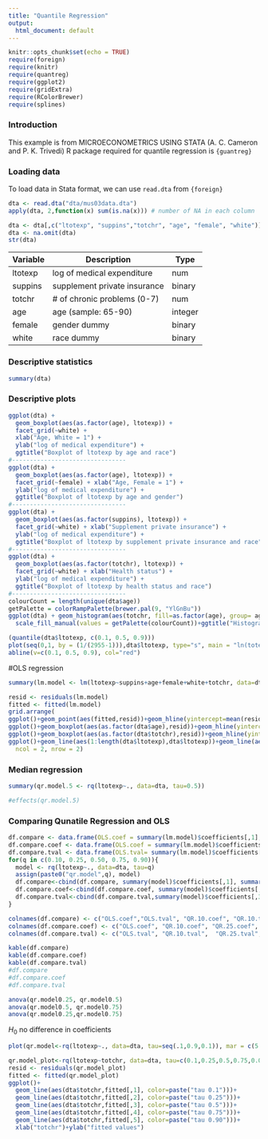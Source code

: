 ```yaml
---
title: "Quantile Regression"
output:
  html_document: default
---
```


```r
knitr::opts_chunk$set(echo = TRUE)
require(foreign)
require(knitr)
require(quantreg)
require(ggplot2)
require(gridExtra)
require(RColorBrewer)
require(splines)
```

### Introduction 

This example is from MICROECONOMETRICS USING STATA 
(A. C. Cameron and P. K. Trivedi)
R package required for quantile regression is `{guantreg}`


### Loading data 

To load data in Stata format, we can use `read.dta` from `{foreign}`

```r
dta <- read.dta("dta/mus03data.dta")
apply(dta, 2,function(x) sum(is.na(x))) # number of NA in each column
```


```r
dta <- dta[,c("ltotexp", "suppins","totchr", "age", "female", "white")]
dta <- na.omit(dta)
str(dta)
```


| Variable | Description                  | Type    |
|----------|------------------------------|---------|
| ltotexp  | log of medical expenditure   | num     |
| suppins  | supplement private insurance | binary  |
| totchr   | # of chronic problems (0-7)  | num     |
| age      | age (sample: 65-90)          | integer |
| female   | gender dummy                 | binary  |
| white    | race dummy                   | binary  |



### Descriptive statistics

```r
summary(dta)
```


### Descriptive plots

```r
ggplot(dta) + 
  geom_boxplot(aes(as.factor(age), ltotexp)) +
  facet_grid(~white) +
  xlab("Age, White = 1") +
  ylab("log of medical expenditure") +
  ggtitle("Boxplot of ltotexp by age and race")
#--------------------------------
ggplot(dta) + 
  geom_boxplot(aes(as.factor(age), ltotexp)) + 
  facet_grid(~female) + xlab("Age, Female = 1") + 
  ylab("log of medical expenditure") +
  ggtitle("Boxplot of ltotexp by age and gender")
#--------------------------------
ggplot(dta) + 
  geom_boxplot(aes(as.factor(suppins), ltotexp)) + 
  facet_grid(~white) + xlab("Supplement private insurance") + 
  ylab("log of medical expenditure") +
  ggtitle("Boxplot of ltotexp by supplement private insurance and race")
#--------------------------------
ggplot(dta) + 
  geom_boxplot(aes(as.factor(totchr), ltotexp)) + 
  facet_grid(~white) + xlab("Health status") + 
  ylab("log of medical expenditure") +
  ggtitle("Boxplot of ltotexp by health status and race")
#--------------------------------
colourCount = length(unique(dta$age))
getPalette = colorRampPalette(brewer.pal(9, "YlGnBu"))
ggplot(dta) + geom_histogram(aes(totchr, fill=as.factor(age), group= age), bins=7) + 
  scale_fill_manual(values = getPalette(colourCount))+ggtitle("Histogram: Count of of chronic problems by age")+guides(fill=guide_legend(title="Age"))

```


```r
(quantile(dta$ltotexp, c(0.1, 0.5, 0.9)))
plot(seq(0,1, by = (1/(2955-1))),dta$ltotexp, type="s", main = "ln(totexp)",xlab="fraction of the data", ylab="quantiles of ln(totexp) if totexp >0")
abline(v=c(0.1, 0.5, 0.9), col="red")
```

#OLS regression 

```r
summary(lm.model <- lm(ltotexp~suppins+age+female+white+totchr, data=dta))
```

```r
resid <- residuals(lm.model)
fitted <- fitted(lm.model)
grid.arrange(
ggplot()+geom_point(aes(fitted,resid))+geom_hline(yintercept=mean(resid), colour="red"),
ggplot()+geom_boxplot(aes(as.factor(dta$age),resid))+geom_hline(yintercept=mean(resid), colour="red"),
ggplot()+geom_boxplot(aes(as.factor(dta$totchr),resid))+geom_hline(yintercept=mean(resid), colour="red"),
ggplot()+geom_line(aes(1:length(dta$ltotexp),dta$ltotexp))+geom_line(aes(1:length(dta$ltotexp),fitted, colour="red")),
  ncol = 2, nrow = 2)
```


### Median regression

```r
summary(qr.model.5 <- rq(ltotexp~., data=dta, tau=0.5))
```


```r
#effects(qr.model.5)
```
### Comparing Qunatile Regression and OLS

```r
df.compare <- data.frame(OLS.coef = summary(lm.model)$coefficients[,1], OLS.tval= summary(lm.model)$coefficients[,3])
df.compare.coef <- data.frame(OLS.coef = summary(lm.model)$coefficients[,1])
df.compare.tval <- data.frame(OLS.tval= summary(lm.model)$coefficients[,3])
for(q in c(0.10, 0.25, 0.50, 0.75, 0.90)){
  model <- rq(ltotexp~., data=dta, tau=q)
  assign(paste0("qr.model",q), model)
  df.compare<-cbind(df.compare, summary(model)$coefficients[,1], summary(model)$coefficients[,3])
  df.compare.coef<-cbind(df.compare.coef, summary(model)$coefficients[,1])
  df.compare.tval<-cbind(df.compare.tval,summary(model)$coefficients[,3])
}

colnames(df.compare) <- c("OLS.coef","OLS.tval", "QR.10.coef", "QR.10.tval", "QR.25.coef", "QR.25.tval", "QR.50.coef", "QR.50.tval", "QR.75.coef", "QR.75.tval", "QR.90.coef", "QR.90.tval")
colnames(df.compare.coef) <- c("OLS.coef", "QR.10.coef", "QR.25.coef",  "QR.50.coef", "QR.75.coef",  "QR.90.coef")
colnames(df.compare.tval) <- c("OLS.tval", "QR.10.tval",  "QR.25.tval",  "QR.50.tval",  "QR.75.tval",  "QR.90.tval")
```


```r
kable(df.compare)
kable(df.compare.coef)
kable(df.compare.tval)
#df.compare
#df.compare.coef
#df.compare.tval
```


```r
anova(qr.model0.25, qr.model0.5)
anova(qr.model0.5, qr.model0.75)
anova(qr.model0.25,qr.model0.75)
```

$H_0$ no difference in coefficients


```r
plot(qr.model<-rq(ltotexp~., data=dta, tau=seq(.1,0.9,0.1)), mar = c(5.1, 4.1, 2.1, 2.1), xlab="Quantile", mfrow=c(2,3) )
```


```r
qr.model_plot<-rq(ltotexp~totchr, data=dta, tau=c(0.1,0.25,0.5,0.75,0.09))
resid <- residuals(qr.model_plot)
fitted <- fitted(qr.model_plot)
ggplot()+ 
  geom_line(aes(dta$totchr,fitted[,1], color=paste("tau 0.1")))+
  geom_line(aes(dta$totchr,fitted[,2], color=paste("tau 0.25")))+
  geom_line(aes(dta$totchr,fitted[,3], color=paste("tau 0.5")))+
  geom_line(aes(dta$totchr,fitted[,4], color=paste("tau 0.75")))+
  geom_line(aes(dta$totchr,fitted[,5], color=paste("tau 0.90")))+
  xlab("totchr")+ylab("fitted values")
```


